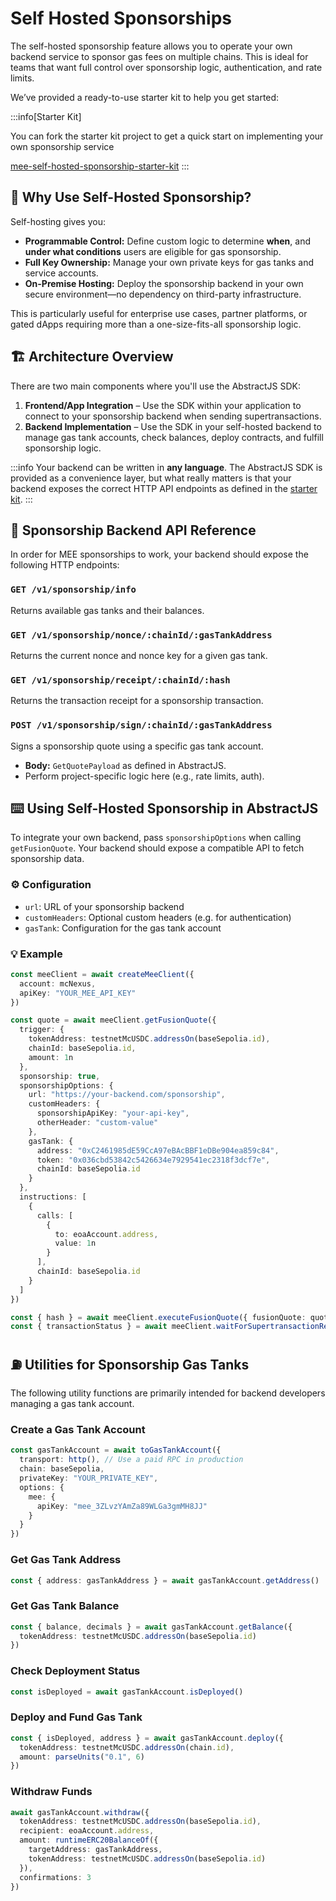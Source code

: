 # Self Hosted Sponsorships

The self-hosted sponsorship feature allows you to operate your own backend service to sponsor gas fees on multiple chains. This is ideal for teams that want full control over sponsorship logic, authentication, and rate limits.

We’ve provided a ready-to-use starter kit to help you get started:

:::info[Starter Kit]

You can fork the starter kit project to get a quick start on implementing your own sponsorship service

[mee-self-hosted-sponsorship-starter-kit](https://github.com/bcnmy/mee-self-hosted-sponsorship-starter-kit/tree/main)
:::

## 🤔 Why Use Self-Hosted Sponsorship?

Self-hosting gives you:

- **Programmable Control:** Define custom logic to determine **when**, and **under what conditions** users are eligible for gas sponsorship.
- **Full Key Ownership:** Manage your own private keys for gas tanks and service accounts.
- **On-Premise Hosting:** Deploy the sponsorship backend in your own secure environment—no dependency on third-party infrastructure.

This is particularly useful for enterprise use cases, partner platforms, or gated dApps requiring more than a one-size-fits-all sponsorship logic.


## 🏗️ Architecture Overview

There are two main components where you'll use the AbstractJS SDK:

1. **Frontend/App Integration** – Use the SDK within your application to connect to your sponsorship backend when sending supertransactions.
2. **Backend Implementation** – Use the SDK in your self-hosted backend to manage gas tank accounts, check balances, deploy contracts, and fulfill sponsorship logic.

:::info
Your backend can be written in **any language**. The AbstractJS SDK is provided as a convenience layer, but what really matters is that your backend exposes the correct HTTP API endpoints as defined in the [starter kit](https://github.com/bcnmy/mee-self-hosted-sponsorship-starter-kit/tree/main). 
:::

## 🎒 Sponsorship Backend API Reference

In order for MEE sponsorships to work, your backend should expose the following HTTP endpoints:

### `GET /v1/sponsorship/info`
Returns available gas tanks and their balances.

### `GET /v1/sponsorship/nonce/:chainId/:gasTankAddress`
Returns the current nonce and nonce key for a given gas tank.

### `GET /v1/sponsorship/receipt/:chainId/:hash`
Returns the transaction receipt for a sponsorship transaction.

### `POST /v1/sponsorship/sign/:chainId/:gasTankAddress`
Signs a sponsorship quote using a specific gas tank account.
- **Body:** `GetQuotePayload` as defined in AbstractJS.
- Perform project-specific logic here (e.g., rate limits, auth).

## ⌨️ Using Self-Hosted Sponsorship in AbstractJS

To integrate your own backend, pass `sponsorshipOptions` when calling `getFusionQuote`. Your backend should expose a compatible API to fetch sponsorship data.

### ⚙️ Configuration

- `url`: URL of your sponsorship backend
- `customHeaders`: Optional custom headers (e.g. for authentication)
- `gasTank`: Configuration for the gas tank account

### 💡 Example

```ts
const meeClient = await createMeeClient({
  account: mcNexus,
  apiKey: "YOUR_MEE_API_KEY"
})

const quote = await meeClient.getFusionQuote({
  trigger: {
    tokenAddress: testnetMcUSDC.addressOn(baseSepolia.id),
    chainId: baseSepolia.id,
    amount: 1n
  },
  sponsorship: true,
  sponsorshipOptions: {
    url: "https://your-backend.com/sponsorship",
    customHeaders: {
      sponsorshipApiKey: "your-api-key",
      otherHeader: "custom-value"
    },
    gasTank: {
      address: "0xC2461985dE59CcA97eBAcBBF1eDBe904ea859c84",
      token: "0x036cbd53842c5426634e7929541ec2318f3dcf7e",
      chainId: baseSepolia.id
    }
  },
  instructions: [
    {
      calls: [
        {
          to: eoaAccount.address,
          value: 1n
        }
      ],
      chainId: baseSepolia.id
    }
  ]
})

const { hash } = await meeClient.executeFusionQuote({ fusionQuote: quote })
const { transactionStatus } = await meeClient.waitForSupertransactionReceipt({ hash })
```

## ⛽️ Utilities for Sponsorship Gas Tanks

The following utility functions are primarily intended for backend developers managing a gas tank account.

### Create a Gas Tank Account

```ts
const gasTankAccount = await toGasTankAccount({
  transport: http(), // Use a paid RPC in production
  chain: baseSepolia,
  privateKey: "YOUR_PRIVATE_KEY",
  options: {
    mee: {
      apiKey: "mee_3ZLvzYAmZa89WLGa3gmMH8JJ"
    }
  }
})
```

### Get Gas Tank Address

```ts
const { address: gasTankAddress } = await gasTankAccount.getAddress()
```

### Get Gas Tank Balance

```ts
const { balance, decimals } = await gasTankAccount.getBalance({
  tokenAddress: testnetMcUSDC.addressOn(baseSepolia.id)
})
```

### Check Deployment Status

```ts
const isDeployed = await gasTankAccount.isDeployed()
```

### Deploy and Fund Gas Tank

```ts
const { isDeployed, address } = await gasTankAccount.deploy({
  tokenAddress: testnetMcUSDC.addressOn(chain.id),
  amount: parseUnits("0.1", 6)
})
```

### Withdraw Funds

```ts
await gasTankAccount.withdraw({
  tokenAddress: testnetMcUSDC.addressOn(baseSepolia.id),
  recipient: eoaAccount.address,
  amount: runtimeERC20BalanceOf({
    targetAddress: gasTankAddress,
    tokenAddress: testnetMcUSDC.addressOn(baseSepolia.id)
  }),
  confirmations: 3
})
```
